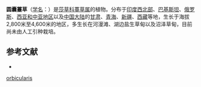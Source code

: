 {{Speciesbox
| name = 圆囊薹草
| status = 
| status_system = 
| image =
| genus = Carex
| species = orbicularis
| authority = Boott
}}

'''圆囊薹草'''（[[学名|学名]]：{{lang|la|''Carex orbicularis''}}）是[[莎草科|莎草科]][[薹草属|薹草属]]的植物。分布于[[印度西北部|印度西北部]]、[[巴基斯坦|巴基斯坦]]、[[俄罗斯|俄罗斯]]、[[西亚和中亚地区|西亚和中亚地区]]以及[[中国大陆|中国大陆]]的[[甘肃|甘肃]]、[[青海|青海]]、[[新疆|新疆]]、[[西藏|西藏]]等地，生长于海拔2,800米至4,600米的地区，多生长在河漫滩、湖边盐生草甸以及沼泽草甸，目前尚未由人工引种栽培。

== 参考文献 ==
<div class="references-small">
* {{cite web| url =http://www.bioinfo.cn/db05/KmzwSpecies.php?action=view&id=6736| title =圆囊薹草| work =《中国高等植物数据库全库》| publisher =中国科学院微生物研究所| author =昆明植物研究所| accessdate =2009-02-24| deadurl =yes| archiveurl =https://web.archive.org/web/20160305004217/http://www.bioinfo.cn/db05/KmzwSpecies.php?action=view&id=6736| archivedate =2016-03-05}}
</div>
{{Taxonbar|from=Q10926467}}

{{DEFAULTSORT:Carex orbicularis}}
[[Category:薹草属|orbicularis]]


{{Carex-stub}}